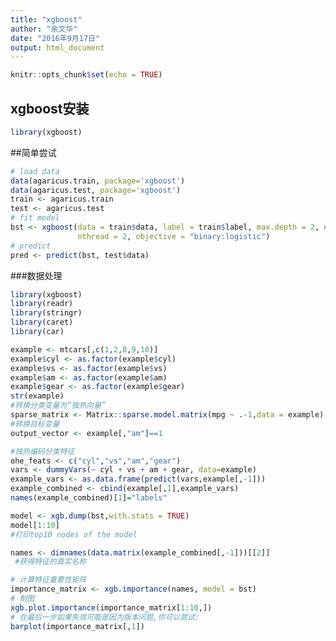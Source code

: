 ```yaml
---
title: "xgboost"
author: "余文华"
date: "2016年9月17日"
output: html_document
---
```


```r
knitr::opts_chunk$set(echo = TRUE)
```

## xgboost安装
```r
library(xgboost)
```
##简单尝试
```r
# load data
data(agaricus.train, package='xgboost')
data(agaricus.test, package='xgboost')
train <- agaricus.train
test <- agaricus.test
# fit model
bst <- xgboost(data = train$data, label = train$label, max.depth = 2, eta = 1, nround = 2,
               nthread = 2, objective = "binary:logistic")
# predict
pred <- predict(bst, test$data)
```

###数据处理

```r
library(xgboost)
library(readr)
library(stringr)
library(caret)
library(car)
```


```r
example <- mtcars[,c(1,2,8,9,10)]
example$cyl <- as.factor(example$cyl)
example$vs <- as.factor(example$vs)
example$am <- as.factor(example$am)
example$gear <- as.factor(example$gear)
str(example)
#转换分类变量为“独热向量”
sparse_matrix <- Matrix::sparse.model.matrix(mpg ~ .-1,data = example)
#转换目标变量
output_vector <- example[,"am"]==1
```
```r
#独热编码分类特征
ohe_feats <- c("cyl","vs","am","gear")
vars <- dummyVars(~ cyl + vs + am + gear, data=example)
example_vars <- as.data.frame(predict(vars,example[,-1]))
example_combined <- cbind(example[,1],example_vars)
names(example_combined)[1]="labels"
```

```r
model <- xgb.dump(bst,with.stats = TRUE)
model[1:10]
#打印top10 nodes of the model

names <- dimnames(data.matrix(example_combined[,-1]))[[2]]
 #获得特征的真实名称

# 计算特征重要性矩阵
importance_matrix <- xgb.importance(names, model = bst)
# 制图
xgb.plot.importance(importance_matrix[1:10,])
# 在最后一步如果失效可能是因为版本问题,你可以尝试:
barplot(importance_matrix[,1])
```

